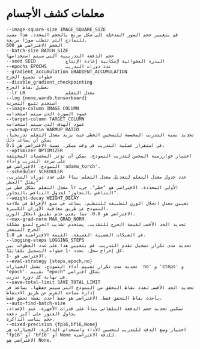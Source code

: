 # معلمات كشف الأجسام

```
--image-square-size IMAGE_SQUARE_SIZE
قم بتغيير حجم الصور المدخلة إلى شكل مربع بالحجم المحدد. هذا مفيد للنماذج التي تتطلب صورًا مربعة.
الحجم الافتراضي هو 600.
--batch-size BATCH_SIZE
حجم الدفعة التدريبية التي سيتم استخدامها
--seed SEED           البذرة العشوائية لإمكانية إعادة الإنتاج
--epochs EPOCHS       عدد دورات التدريب
--gradient_accumulation GRADIENT_ACCUMULATION
خطوات تجميع الخرج
--disable_gradient_checkpointing
تعطيل نقاط الخرج
--lr LR               معدل التعلم
--log {none,wandb,tensorboard}
استخدم تتبع التجربة
--image-column IMAGE_COLUMN
عمود الصورة الذي سيتم استخدامه
--target-column TARGET_COLUMN
عمود الهدف الذي سيتم استخدامه
--warmup-ratio WARMUP_RATIO
تحديد نسبة التدريب المخصصة للتسخين الخطي حيث يزيد معدل التعلم تدريجياً. يمكن أن يساعد ذلك
في استقرار عملية التدريب في وقت مبكر. نسبة الافتراضي هي 0.1.
--optimizer OPTIMIZER
اختيار خوارزمية المحسن لتدريب النموذج. يمكن أن تؤثر المحسنات المختلفة على سرعة التدريب وأداء
النموذج. الافتراضي هو 'adamw_torch'.
--scheduler SCHEDULER
حدد جدول معدل التعلم لتعديل معدل التعلم بناءً على عدد دورات التدريب. يقلل "الخطي"
معدل التعلم بشكل خطي من lr الأولي المحددة. الافتراضي هو "خطي". جرب "التناقص بالتجاوز" لجدول التناقص بالتجاوز.
--weight-decay WEIGHT_DECAY
تعيين معدل انحلال الوزن لتطبيقه للتنظيم. يساعد في منع الإفراط في ملاءمة النموذج عن طريق معاقبة الأوزان الكبيرة.
الافتراضي هو 0.0، مما يعني عدم تطبيق انحلال الوزن.
--max-grad-norm MAX_GRAD_NORM
تحديد الحد الأقصى لقيمة الخرج للتشذيب. يستخدم تشذيب الخرج لمنع مشكلة الخرج المتفجر
في الشبكات العصبية العميقة. القيمة الافتراضية هي 1.0.
--logging-steps LOGGING_STEPS
تحديد مدى تكرار تسجيل تقدم التدريب. قم بتعيين هذا على عدد الخطوات بين كل إخراج سجل. تحدد -1 خطوات التسجيل تلقائيًا.
الافتراضي هو -1.
--eval-strategy {steps,epoch,no}
تحديد مدى تكرار تقييم أداء النموذج. تشمل الخيارات 'no' و 'steps' و 'epoch'. تقييم "epoch" بشكل افتراضي
في نهاية كل دورة تدريب.
--save-total-limit SAVE_TOTAL_LIMIT
تحديد الحد الأقصى لعدد نقاط التحقق من النموذج التي سيتم حفظها. يساعد في إدارة مساحة القرص عن طريق الاحتفاظ
بأحدث نقاط التحقق فقط. الافتراضي هو حفظ أحدث نقطة تحقق فقط.
--auto-find-batch-size
تمكين تحديد حجم الدفعة التلقائي بناءً على قدرات الأجهزة. عند الإعداد، يحاول العثور على أكبر دفعة
حجم يناسب الذاكرة.
--mixed-precision {fp16,bf16,None}
اختيار وضع الدقة للتدريب لتحسين الأداء واستخدام الذاكرة. الخيارات هي 'fp16' أو 'bf16' أو None للدقة الافتراضية.
الافتراضي هو None.
```